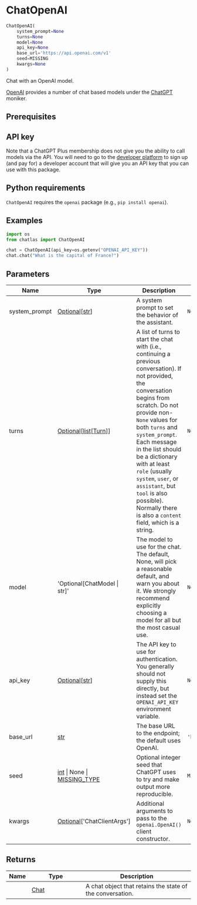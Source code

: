 # ChatOpenAI { #chatlas.ChatOpenAI }

```python
ChatOpenAI(
    system_prompt=None
    turns=None
    model=None
    api_key=None
    base_url='https://api.openai.com/v1'
    seed=MISSING
    kwargs=None
)
```

Chat with an OpenAI model.

[OpenAI](https://openai.com/) provides a number of chat based models under
the [ChatGPT](https://chatgpt.com) moniker.

## Prerequisites {.doc-section .doc-section-prerequisites}


::: {.callout-note}
## API key

Note that a ChatGPT Plus membership does not give you the ability to call
models via the API. You will need to go to the [developer
platform](https://platform.openai.com) to sign up (and pay for) a developer
account that will give you an API key that you can use with this package.
:::

::: {.callout-note}
## Python requirements

`ChatOpenAI` requires the `openai` package (e.g., `pip install openai`).
:::

## Examples {.doc-section .doc-section-examples}

```python
import os
from chatlas import ChatOpenAI

chat = ChatOpenAI(api_key=os.getenv("OPENAI_API_KEY"))
chat.chat("What is the capital of France?")
```

## Parameters {.doc-section .doc-section-parameters}

| Name          | Type                                                                            | Description                                                                                                                                                                                                                                                                                                                                                                                                                 | Default                       |
|---------------|---------------------------------------------------------------------------------|-----------------------------------------------------------------------------------------------------------------------------------------------------------------------------------------------------------------------------------------------------------------------------------------------------------------------------------------------------------------------------------------------------------------------------|-------------------------------|
| system_prompt | [Optional](`typing.Optional`)\[[str](`str`)\]                                   | A system prompt to set the behavior of the assistant.                                                                                                                                                                                                                                                                                                                                                                       | `None`                        |
| turns         | [Optional](`typing.Optional`)\[[list](`list`)\[[Turn](`chatlas._turn.Turn`)\]\] | A list of turns to start the chat with (i.e., continuing a previous conversation). If not provided, the conversation begins from scratch. Do not provide non-`None` values for both `turns` and `system_prompt`. Each message in the list should be a dictionary with at least `role` (usually `system`, `user`, or `assistant`, but `tool` is also possible). Normally there is also a `content` field, which is a string. | `None`                        |
| model         | \'Optional\[ChatModel \| str\]\'                                                | The model to use for the chat. The default, None, will pick a reasonable default, and warn you about it. We strongly recommend explicitly choosing a model for all but the most casual use.                                                                                                                                                                                                                                 | `None`                        |
| api_key       | [Optional](`typing.Optional`)\[[str](`str`)\]                                   | The API key to use for authentication. You generally should not supply this directly, but instead set the `OPENAI_API_KEY` environment variable.                                                                                                                                                                                                                                                                            | `None`                        |
| base_url      | [str](`str`)                                                                    | The base URL to the endpoint; the default uses OpenAI.                                                                                                                                                                                                                                                                                                                                                                      | `'https://api.openai.com/v1'` |
| seed          | [int](`int`) \| None \| [MISSING_TYPE](`chatlas.types.MISSING_TYPE`)            | Optional integer seed that ChatGPT uses to try and make output more reproducible.                                                                                                                                                                                                                                                                                                                                           | `MISSING`                     |
| kwargs        | [Optional](`typing.Optional`)\[\'ChatClientArgs\'\]                             | Additional arguments to pass to the `openai.OpenAI()` client constructor.                                                                                                                                                                                                                                                                                                                                                   | `None`                        |

## Returns {.doc-section .doc-section-returns}

| Name   | Type                         | Description                                               |
|--------|------------------------------|-----------------------------------------------------------|
|        | [Chat](`chatlas._chat.Chat`) | A chat object that retains the state of the conversation. |